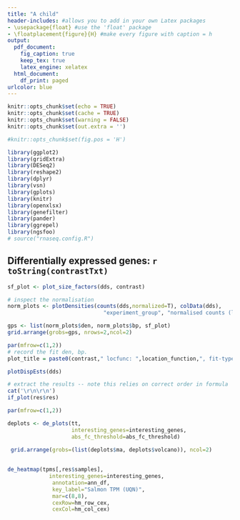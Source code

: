 ```yaml
---
title: "A child"
header-includes: #allows you to add in your own Latex packages
- \usepackage{float} #use the 'float' package
- \floatplacement{figure}{H} #make every figure with caption = h
output:
  pdf_document:
    fig_caption: true
    keep_tex: true
    latex_engine: xelatex
  html_document:
    df_print: paged
urlcolor: blue
---
```


```r
knitr::opts_chunk$set(echo = TRUE)
knitr::opts_chunk$set(cache = TRUE)
knitr::opts_chunk$set(warning = FALSE)
knitr::opts_chunk$set(out.extra = '')

#knitr::opts_chunk$set(fig.pos = 'H')
```

```r
library(ggplot2)
library(gridExtra)
library(DESeq2)
library(reshape2)
library(dplyr)
library(vsn)
library(gplots)
library(knitr)
library(openxlsx)
library(genefilter)
library(pander)
library(ggrepel)
library(ngsfoo)
# source("rnaseq.config.R")
```

## Differentially expressed genes: `r toString(contrastTxt)`


```r

sf_plot <- plot_size_factors(dds, contrast)

# inspect the normalisation
norm_plots <- plotDensities(counts(dds,normalized=T), colData(dds),
                              "experiment_group", "normalised counts (log2)")

gps <- list(norm_plots$den, norm_plots$bp, sf_plot)
grid.arrange(grobs=gps, nrows=2,ncol=2)

```


```r

par(mfrow=c(1,2))
# record the fit den, bp.
plot_title = paste0(contrast," locfunc: ",location_function,", fit-type: ",fit_type)

plotDispEsts(dds)

# extract the results -- note this relies on correct order in formula
cat('\r\n\r\n')
if_plot(res$res)
```

```r


par(mfrow=c(1,2))

deplots <- de_plots(tt,
                    interesting_genes=interesting_genes,
                    abs_fc_threshold=abs_fc_threshold)
 
 grid.arrange(grobs=(list(deplots$ma, deplots$volcano)), ncol=2)
 
```

```r
de_heatmap(tpms[,res$samples],
             interesting_genes=interesting_genes,
              annotation=ann_df,
              key_label="Salmon TPM (UQN)",
              mar=c(8,8),
              cexRow=hm_row_cex,
              cexCol=hm_col_cex)
```

